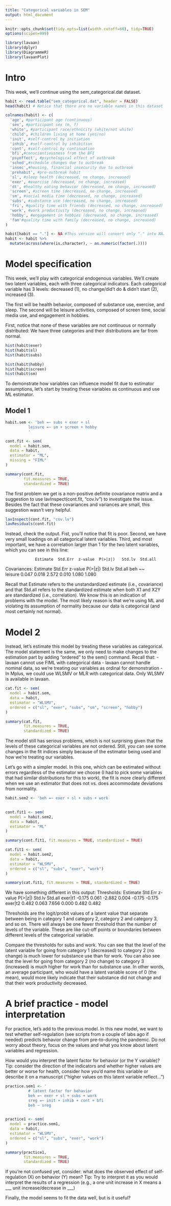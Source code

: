 ```yaml
---
title: "Categorical variables in SEM"
output: html_document
---
```


```r

knitr::opts_chunk$set(tidy.opts=list(width.cutoff=60), tidy=TRUE)
options(scipen=999)

```

```r
library(lavaan)
library(dplyr)
library(DiagrammeR)
library(lavaanPlot)
```

# Intro 

This week, we'll continue using the sem_categorical.dat dataset.

```r
habit <- read.table("sem_categorical.dat", header = FALSE)
head(habit) # Notice that there are no variable names in this dataset
```

```r

colnames(habit) <- c(
  'age', #participant age (continuous)
  'sex', #participant sex (m, f)
  'white', #participant race/ethnicity (white/not white)
  'child', #children living at home (yes/no)
  'init', #self-control by initiation
  'inhib', #self-control by inhibition
  'cont', #self-control by continuation
  'bfi',#conscientiousness from the BFI
  'psyeffect', #psychological effect of outbreak
  'sched',#schedule changes due to outbreak
  'insec',#housing, financial insecurity due to outbreak
  'prehabit', #pre-outbreak habit
  'sl', #sleep health (decreased, no change, increased)
  'exer', #exercise (decreased, no change, increased)
  'dt', #healthy eating behavior (decreased, no change, increased)
  'screen', #screen time (decreased, no change, increased)
  'sm', #social media time (decreased, no change, increased)
  'subs', #substance use (decreased, no change, increased)
  'fri', #quality time with friends (decreased, no change, increased)
  'work', #work productivity (decreased, no change, increased)
  'hobby', #engagement in hobbies (decreased, no change, increased)
  'fam'#quality time with family (decreased, no change, increased)
)

habit[habit == "."] <- NA #This version will convert only "." into NA. 
habit <- habit %>%
  mutate(across(where(is.character), ~ as.numeric(factor(.))))
```

# Model specification

This week, we'll play with categorical endogenous variables. We'll create two latent variables, each with three categorical indicators. Each categorical variable has 3 levels: decreased (1), no change/did't do & didn't start (2), increased (3).

The first will be health behavior, composed of substance use, exercise, and sleep. The second will be leisure activities, composed of screen time, social media use, and engagement in hobbies.

First, notice that none of these variables are not continuous or normally distributed: We have three categories and their distributions are far from normal. 

```r
hist(habit$exer)
hist(habit$sl)
hist(habit$subs)
```

```r
hist(habit$hobby)
hist(habit$screen)
hist(habit$sm)
```

To demonstrate how variables can influence model fit due to estimator assumptions, let's start by treating these variables as continuous and use ML estimator.

## Model 1

```r

habit.sem <- 'beh =~ subs + exer + sl
          leisure =~ sm + screen + hobby
          '
```

```r

cont.fit <- sem(
  model = habit.sem,
  data = habit,
  estimator = "ML",
  missing = "FIML" 
)

summary(cont.fit, 
        fit.measures = TRUE, 
        standardized = TRUE)
```

The first problem we get is a non-positive definite covariance matrix and a suggestion to use lavInspect(cont.fit, "cov.lv") to investigate the issue. Besides the fact that these covariances and variances are small, this suggestion wasn't very helpful.

```r
lavInspect(cont.fit, "cov.lv")
lavResiduals(cont.fit)
```

Instead, check the output. Fist, you'll notice that fit is poor. Second, we have very small loadings on all categorical latent variables. Third, and most important, we have a correlation larger than 1 for the two latent variables, which you can see in this line:

                 Estimate  Std.Err  z-value  P(>|z|)   Std.lv  Std.all
Covariances:
                   Estimate  Std.Err  z-value  P(>|z|)   Std.lv  Std.all
  beh ~~                                                                
    leisure           0.047    0.018    2.572    0.010    1.080    1.080

Recall that Estimate refers to the unstandardized estimate (i.e., covariance) and that Std.all refers to the standardized estimate when both X1 and X2Y are standardized (i.e., correlation). We know this is an indication of problems with the model. The most likely reason is that we're using ML and violating its assumption of normality because our data is categorical (and most certainly not normal).

# Model 2

Instead, let's estimate this model by treating these variables as categorical. The model statement is the same, we only need to make changes to the estimation part by adding "ordered" to the sem() command. 
Recall that:
- lavaan cannot use FIML with categorical data
- lavaan cannot handle nominal data, so we're treating our variables as ordinal for demonstration
- In Mplus, we could use WLSMV or MLR with categorical data. Only WLSMV is available in lavaan. 

```r

cat.fit <- sem(
  model = habit.sem,
  data = habit,
  estimator = "WLSMV",
  ordered = c("sl", "exer", "subs", "sm", "screen", "hobby") 
)

summary(cat.fit, 
        fit.measures = TRUE, 
        standardized = TRUE)
```

The model still has serious problems, which is not surprising given that the levels of these categorical variables are not ordered. Still, you can see some changes in the fit indices simply because of the estimator being used and how we're treating our variables.

Let's go with a simpler model. In this one, which can be estimated without errors regardless of the estimator we choose (I had to pick some variables that had similar distributions for this to work), the fit is more clearly different when we use an estimator that does not vs. does accommodate deviations from normality.

```r

habit.sem2 <- 'beh =~ exer + sl + subs + work
          '
```

```r

cont.fit1 <- sem(
  model = habit.sem2,
  data = habit,
  estimator = "ML"
)

summary(cont.fit1, fit.measures = TRUE, standardized = TRUE)
```

```r

cat.fit1 <- sem(
  model = habit.sem2,
  data = habit,
  estimator = "WLSMV",
  ordered = c("sl", "subs", "exer", "work")
)

summary(cat.fit1, fit.measures = TRUE, standardized = TRUE)
```
We have something different in this output: 
Thresholds:
                   Estimate  Std.Err  z-value  P(>|z|)   Std.lv  Std.all
    exer|t1          -0.175    0.061   -2.882    0.004   -0.175   -0.175
    exer|t2           0.482    0.063    7.656    0.000    0.482    0.482

Thresholds are the logit/probit values of a latent value that separate between being in category 1 and category 2, category 2 and category 3, and so on. There will always be one fewer threshold than the number of levels of the variable. These are like cut-off points or boundaries between different levels of the categorical variable. 

Compare the thresholds for subs and work. You can see that the level of the latent variable for going from category 1 (decreased) to category 2 (no change) is much lower for substance use than for work. You can also see that the level for going from category 2 (no change) to category 3 (increased) is much higher for work than for substance use. In other words, an average participant, who would have a latent variable score of 0 (the mean), would more likely indicate that their substance did not change and that their work productivity decreased. 

# A brief practice - model interpretation 

For practice, let's add to the previous model. In this new model, we want to test whether self-regulation (see scripts from a couple of labs ago if needed) predicts behavior change from pre-to-during the pandemic. Do not worry about theory, focus on the values and what you know about latent variables and regression. 

How would you interpret the latent factor for behavior (or the Y variable)? Tip: consider the direction of the indicators and whether higher values are better or worse for health, consider how you'd name this variable or describe it on a manuscript ("higher values on this latent variable reflect...")

```r

practice.sem1 <- '
          # latent factor for behavior
          beh =~ exer + sl + subs + work
          sreg =~ init + inhib + cont + bfi
          beh ~ sreg 
          '
```

```r

practice1 <- sem(
  model = practice.sem1,
  data = habit,
  estimator = "WLSMV",
  ordered = c("sl", "subs", "exer", "work")
)

summary(practice1, 
        fit.measures = TRUE, 
        standardized = TRUE)
```

If you're not confused yet, consider: what does the observed effect of self-regulation (X) on behavior (Y) mean? Tip: Try to interpret it as you would interpret the results of a regression (e.g., a one unit increase in X means a ___ unit increase/decrease in ___)

Finally, the model seems to fit the data well, but is it useful?
